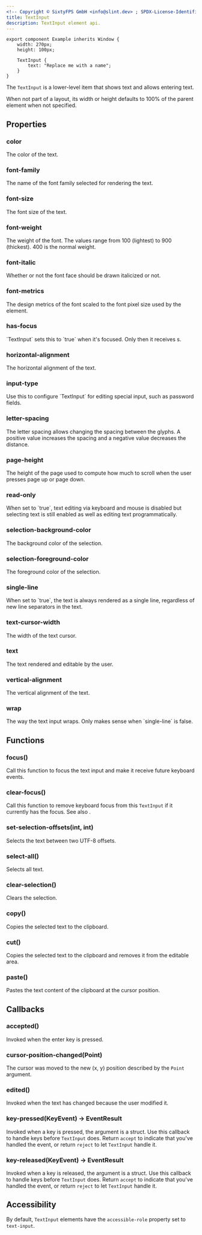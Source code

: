 ```yaml
---
<!-- Copyright © SixtyFPS GmbH <info@slint.dev> ; SPDX-License-Identifier: MIT -->
title: TextInput
description: TextInput element api.
---
```


```slint playground
export component Example inherits Window {
    width: 270px;
    height: 100px;

    TextInput {
        text: "Replace me with a name";
    }
}
```

The `TextInput` is a lower-level item that shows text and allows entering text.

When not part of a layout, its width or height defaults to 100% of the parent element when not specified.

## Properties

### color
<SlintProperty propName="color" typeName="brush" defaultValue="depends on the style">
The color of the text.
</SlintProperty>

### font-family
<SlintProperty propName="font-family" typeName="string">
The name of the font family selected for rendering the text.
</SlintProperty>

### font-size
<SlintProperty propName="font-size" typeName="length">
The font size of the text.
</SlintProperty>

### font-weight
<SlintProperty propName="font-weight" typeName="int">
The weight of the font. The values range from 100 (lightest) to 900 (thickest). 400 is the normal weight.
</SlintProperty>

### font-italic
<SlintProperty propName="font-italic" typeName="bool" defaultValue="false">
Whether or not the font face should be drawn italicized or not.
</SlintProperty>

### font-metrics
<SlintProperty propName="font-metrics" typeName="struct" structName="FontMetrics">
The design metrics of the font scaled to the font pixel size used by the element.
</SlintProperty>

### has-focus
<SlintProperty propName="has-focus" typeName="bool" propertyVisibility="out">
`TextInput` sets this to `true` when it's focused. Only then it receives <Link type="KeyEvent"/>s.
</SlintProperty>

### horizontal-alignment
<SlintProperty propName="horizontal-alignment" typeName="enum" enumName="TextHorizontalAlignment">
The horizontal alignment of the text.
</SlintProperty>

### input-type
<SlintProperty propName="input-type" typeName="enum" enumName="InputType" defaultValue="text">
 Use this to configure `TextInput` for editing special input, such as password fields.
</SlintProperty>

### letter-spacing
<SlintProperty propName="letter-spacing" typeName="length" defaultValue="0">
The letter spacing allows changing the spacing between the glyphs. A positive value increases the spacing and a negative value decreases the distance.
</SlintProperty>

### page-height
<SlintProperty propName="page-height" typeName="length">
The height of the page used to compute how much to scroll when the user presses page up or page down.
</SlintProperty>

### read-only
<SlintProperty propName="read-only" typeName="bool" defaultValue="false">
When set to `true`, text editing via keyboard and mouse is disabled but selecting text is still enabled as well as editing text programmatically.
</SlintProperty>

### selection-background-color
<SlintProperty propName="selection-background-color" typeName="color">
The background color of the selection.
</SlintProperty>

### selection-foreground-color
<SlintProperty propName="selection-foreground-color" typeName="color">
The foreground color of the selection.
</SlintProperty>

### single-line
<SlintProperty propName="single-line" typeName="bool" defaultValue="true">
When set to `true`, the text is always rendered as a single line, regardless of new line separators in the text.
</SlintProperty>

### text-cursor-width
<SlintProperty propName="text-cursor-width" typeName="length" defaultValue="provided at run-time by the selected widget style">
The width of the text cursor.
</SlintProperty>

### text
<SlintProperty propName="text" typeName="string" defaultValue='""'>
The text rendered and editable by the user.
</SlintProperty>

### vertical-alignment
<SlintProperty propName="vertical-alignment" typeName="enum" enumName="TextVerticalAlignment">
The vertical alignment of the text.
</SlintProperty>

### wrap
<SlintProperty propName="wrap" typeName="enum" enumName="TextWrap" defaultValue="no-wrap">
The way the text input wraps. Only makes sense when `single-line` is false.
</SlintProperty>

## Functions

### focus()
Call this function to focus the text input and make it receive future keyboard events.

### clear-focus()
Call this function to remove keyboard focus from this `TextInput` if it currently has the focus. See also <Link type="FocusHandling" />.

### set-selection-offsets(int, int)
Selects the text between two UTF-8 offsets.

### select-all()
Selects all text.

### clear-selection()
Clears the selection.

### copy()
Copies the selected text to the clipboard.

### cut()
Copies the selected text to the clipboard and removes it from the editable area.

### paste()
Pastes the text content of the clipboard at the cursor position.

## Callbacks

### accepted()
Invoked when the enter key is pressed.

### cursor-position-changed(Point)
The cursor was moved to the new (x, y) position
described by the `Point` argument.

### edited()
Invoked when the text has changed because the user modified it.

### key-pressed(KeyEvent) -> EventResult
Invoked when a key is pressed, the argument is a <Link type="KeyEvent" /> struct. Use this callback to
handle keys before `TextInput` does. Return `accept` to indicate that you've handled the event, or return
`reject` to let `TextInput` handle it.

### key-released(KeyEvent) -> EventResult
Invoked when a key is released, the argument is a <Link type="KeyEvent" /> struct. Use this callback to
handle keys before `TextInput` does. Return `accept` to indicate that you've handled the event, or return
`reject` to let `TextInput` handle it.


## Accessibility

By default, `TextInput` elements have the `accessible-role` property set to `text-input`.
